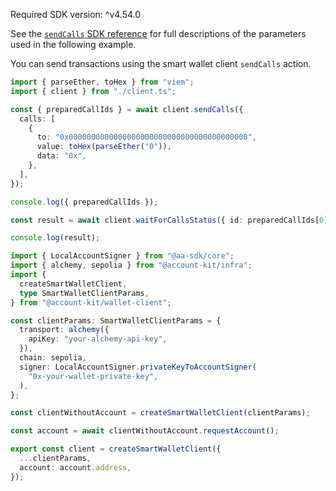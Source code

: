 <Info>Required SDK version: ^v4.54.0</Info>

See the [`sendCalls` SDK reference](/docs/wallets/reference/account-kit/wallet-client/functions/sendCalls) for full descriptions of the parameters used in the following example.

You can send transactions using the smart wallet client `sendCalls` action.

<CodeBlocks>

```ts twoslash title="sendCalls.ts"
import { parseEther, toHex } from "viem";
import { client } from "./client.ts";

const { preparedCallIds } = await client.sendCalls({
  calls: [
    {
      to: "0x0000000000000000000000000000000000000000",
      value: toHex(parseEther("0")),
      data: "0x",
    },
  ],
});

console.log({ preparedCallIds });

const result = await client.waitForCallsStatus({ id: preparedCallIds[0] });

console.log(result);
```

```ts twoslash title="client.ts"
import { LocalAccountSigner } from "@aa-sdk/core";
import { alchemy, sepolia } from "@account-kit/infra";
import {
  createSmartWalletClient,
  type SmartWalletClientParams,
} from "@account-kit/wallet-client";

const clientParams: SmartWalletClientParams = {
  transport: alchemy({
    apiKey: "your-alchemy-api-key",
  }),
  chain: sepolia,
  signer: LocalAccountSigner.privateKeyToAccountSigner(
    "0x-your-wallet-private-key",
  ),
};

const clientWithoutAccount = createSmartWalletClient(clientParams);

const account = await clientWithoutAccount.requestAccount();

export const client = createSmartWalletClient({
  ...clientParams,
  account: account.address,
});
```

</CodeBlocks>
